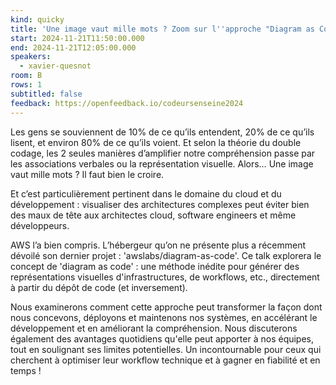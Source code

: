 ```yaml
---
kind: quicky
title: 'Une image vaut mille mots ? Zoom sur l''approche "Diagram as Code"'
start: 2024-11-21T11:50:00.000
end: 2024-11-21T12:05:00.000
speakers:
  - xavier-quesnot
room: B
rows: 1
subtitled: false
feedback: https://openfeedback.io/codeursenseine2024
---
```


Les gens se souviennent de 10% de ce qu’ils entendent, 20% de ce qu’ils lisent, et environ 80% de ce qu’ils voient. Et selon la théorie du double codage, les 2 seules manières d’amplifier notre compréhension passe par les associations verbales ou la représentation visuelle.
Alors… Une image vaut mille mots ? Il faut bien le croire.

Et c’est particulièrement pertinent dans le domaine du cloud et du développement : visualiser des architectures complexes peut éviter bien des maux de tête aux architectes cloud, software engineers et même développeurs.

AWS l’a bien compris. L’hébergeur qu’on ne présente plus a récemment dévoilé son dernier projet : 'awslabs/diagram-as-code'.
Ce talk explorera le concept de 'diagram as code' : une méthode inédite pour générer des représentations visuelles d'infrastructures, de workflows, etc., directement à partir du dépôt de code (et inversement).

Nous examinerons comment cette approche peut transformer la façon dont nous concevons, déployons et maintenons nos systèmes, en accélérant le développement et en améliorant la compréhension. Nous discuterons également des avantages quotidiens qu'elle peut apporter à nos équipes, tout en soulignant ses limites potentielles. Un incontournable pour ceux qui cherchent à optimiser leur workflow technique et à gagner en fiabilité et en temps !
